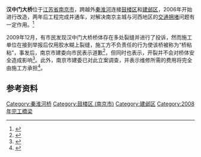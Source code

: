 '''汉中门大桥'''位于[[江苏省|江苏省]][[南京市|南京市]]，跨越外[[秦淮河|秦淮河]]连接[[鼓楼区_(南京市)|鼓楼区]]和[[建邺区|建邺区]]，2006年开始进行改造，两年后工程完成并通车，对解决南京主城与河西地区的[[交通拥堵|交通拥堵]]问题有一定作用。<ref>{{cite web|author=扬子晚报|title=汉中门大桥通车了|url=http://news.qq.com/a/20080702/000793.htm|publisher=腾讯网|accessdate=2012-07-25|archive-date=2008-09-05|archive-url=https://web.archive.org/web/20080905103749/http://news.qq.com/a/20080702/000793.htm|dead-url=no}}</ref>

2009年12月，有市民发现汉中门大桥桥体存在多处裂缝并进行了投诉，然而施工单位在接到举报后仅用胶水糊上裂缝，施工方不负责任的行为使该桥被称为“桥粘粘”，事发后，南京市建委向市民表示道歉<ref>{{cite web|author=重庆晚报|title=南京新建大桥开裂用胶水糊上|url=http://news.sina.com.cn/c/p/2009-12-13/013719247801.shtml|publisher=新浪网|accessdate=2012-07-25|archive-date=2018-09-30|archive-url=https://web.archive.org/web/20180930030517/http://news.sina.com.cn/c/p/2009-12-13/013719247801.shtml|dead-url=no}}</ref>，但同时也表示，开裂并不会对桥体安全造成影响<ref>{{cite web|author=新华网|title=南京新建大桥开裂用胶水糊续:建委称无安全隐患|url=http://news.sina.com.cn/c/p/2009-12-15/233319266816.shtml|publisher=新浪网|accessdate=2012-07-25|archive-date=2018-09-30|archive-url=https://web.archive.org/web/20180930031502/http://news.sina.com.cn/c/p/2009-12-15/233319266816.shtml|dead-url=no}}</ref>。此外，南京市建委已对此立案调查，并表示维修所需的费用将完全由施工方承担<ref>{{cite web|author=扬子晚报|title=南京立案调查用胶水糊大桥裂缝事件|url=http://news.sina.com.cn/c/p/2009-12-15/041719259859.shtml|publisher=新浪网|accessdate=2012-07-25|archive-date=2018-09-30|archive-url=https://web.archive.org/web/20180930032523/http://news.sina.com.cn/c/p/2009-12-15/041719259859.shtml|dead-url=no}}</ref>。

==参考资料==
{{reflist}}

{{bridge-stub}}
{{nanjing-stub}}
[[Category:秦淮河桥|Category:秦淮河桥]]
[[Category:鼓楼区_(南京市)|Category:鼓楼区 (南京市)]]
[[Category:建邺区|Category:建邺区]]
[[Category:2008年完工橋梁|Category:2008年完工橋梁]]